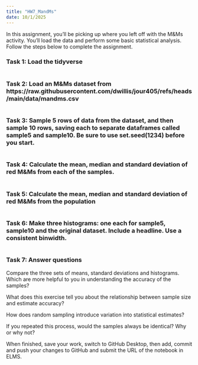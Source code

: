 ```yaml
---
title: "HW7_MandMs"
date: 10/1/2025
---
```



In this assignment, you'll be picking up where you left off with the M&Ms activity. You'll load the data and perform some basic statistical analysis. Follow the steps below to complete the assignment.

### Task 1: Load the tidyverse

```r

```


### Task 2: Load an M&Ms dataset from https://raw.githubusercontent.com/dwillis/jour405/refs/heads/main/data/mandms.csv
```r

```


### Task 3: Sample 5 rows of data from the dataset, and then sample 10 rows, saving each to separate dataframes called sample5 and sample10. Be sure to use set.seed(1234) before you start.
```r

```


### Task 4: Calculate the mean, median and standard deviation of red M&Ms from each of the samples.
```r

```


### Task 5: Calculate the mean, median and standard deviation of red M&Ms from the population

```r

```

### Task 6: Make three histograms: one each for sample5, sample10 and the original dataset. Include a headline. Use a consistent binwidth.

```r

```


### Task 7: Answer questions


Compare the three sets of means, standard deviations and histograms. Which are more helpful to you in understanding the accuracy of the samples?

What does this exercise tell you about the relationship between sample size and estimate accuracy?

How does random sampling introduce variation into statistical estimates?

If you repeated this process, would the samples always be identical? Why or why not?


When finished, save your work, switch to GitHub Desktop, then add, commit and push your changes to GitHub and submit the URL of the notebook in ELMS.
